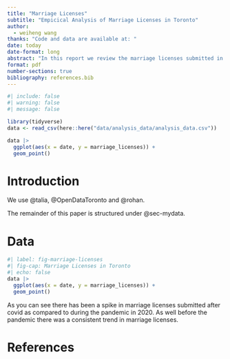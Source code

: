 ```yaml
---
title: "Marriage Licenses"
subtitle: "Empicical Analysis of Marriage Licenses in Toronto"
author: 
  - weiheng wang
thanks: "Code and data are available at: "
date: today
date-format: long
abstract: "In this report we review the marriage licenses submitted in the year 2023 in Toronto civic regions. "
format: pdf
number-sections: true
bibliography: references.bib
---
```


```r
#| include: false
#| warning: false
#| message: false

library(tidyverse)
data <- read_csv(here::here("data/analysis_data/analysis_data.csv"))

data |>
  ggplot(aes(x = date, y = marriage_licenses)) + 
  geom_point()
```


# Introduction

We use @talia, @OpenDataToronto and @rohan.

The remainder of this paper is structured under @sec-mydata.



# Data {#sec-mydata}


```r
#| label: fig-marriage-licenses
#| fig-cap: Marriage Licenses in Toronto
#| echo: false
data |>
  ggplot(aes(x = date, y = marriage_licenses)) + 
  geom_point()

```

As you can see there has been a spike in marriage licenses submitted after covid as compared to during the pandemic in 2020. As well before the pandemic there was a consistent trend in marriage licenses. 


\newpage


# References


